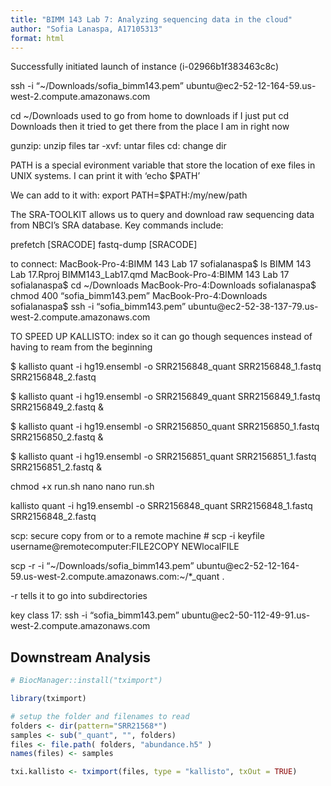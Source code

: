 ```yaml
---
title: "BIMM 143 Lab 7: Analyzing sequencing data in the cloud"
author: "Sofia Lanaspa, A17105313"
format: html
---
```


Successfully initiated launch of instance (i-02966b1f383463c8c)

ssh -i "~/Downloads/sofia_bimm143.pem" ubuntu@ec2-52-12-164-59.us-west-2.compute.amazonaws.com


cd ~/Downloads used to go from home to downloads
if I just put cd Downloads then it tried to get there from the place I am in right now

gunzip: unzip files
tar -xvf: untar files
cd: change dir

PATH is a special evironment variable that store the location of exe files in UNIX systems. I can print it with 'echo $PATH'

We can add to it with:
export PATH=$PATH:/my/new/path

The SRA-TOOLKIT allows us to query and download raw sequencing data from NBCI's SRA database. Key commands include:

prefetch [SRACODE]
fastq-dump [SRACODE]


to connect: 
MacBook-Pro-4:BIMM 143 Lab 17 sofialanaspa$ ls
BIMM 143 Lab 17.Rproj   BIMM143_Lab17.qmd
MacBook-Pro-4:BIMM 143 Lab 17 sofialanaspa$ cd ~/Downloads
MacBook-Pro-4:Downloads sofialanaspa$ chmod 400 "sofia_bimm143.pem"
MacBook-Pro-4:Downloads sofialanaspa$ ssh -i "sofia_bimm143.pem" ubuntu@ec2-52-38-137-79.us-west-2.compute.amazonaws.com


TO SPEED UP KALLISTO:
index so it can go though sequences instead of having to ream from the beginning

$ kallisto quant -i hg19.ensembl -o SRR2156848_quant SRR2156848_1.fastq SRR2156848_2.fastq

$ kallisto quant -i hg19.ensembl -o SRR2156849_quant SRR2156849_1.fastq SRR2156849_2.fastq &

$ kallisto quant -i hg19.ensembl -o SRR2156850_quant SRR2156850_1.fastq SRR2156850_2.fastq &

$ kallisto quant -i hg19.ensembl -o SRR2156851_quant SRR2156851_1.fastq SRR2156851_2.fastq &


chmod +x run.sh
nano
nano run.sh

kallisto quant -i hg19.ensembl -o SRR2156848_quant SRR2156848_1.fastq SRR2156848_2.fastq



scp: secure copy from or to a remote machine
# scp -i keyfile username@remotecomputer:FILE2COPY NEWlocalFILE

scp -r -i "~/Downloads/sofia_bimm143.pem" ubuntu@ec2-52-12-164-59.us-west-2.compute.amazonaws.com:~/*_quant .

-r tells it to go into subdirectories


key class 17: 
ssh -i "sofia_bimm143.pem" ubuntu@ec2-50-112-49-91.us-west-2.compute.amazonaws.com

## Downstream Analysis
```r
# BiocManager::install("tximport") 
```

```r
library(tximport)

# setup the folder and filenames to read
folders <- dir(pattern="SRR21568*")
samples <- sub("_quant", "", folders)
files <- file.path( folders, "abundance.h5" )
names(files) <- samples

txi.kallisto <- tximport(files, type = "kallisto", txOut = TRUE)
```

